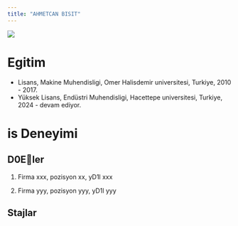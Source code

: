 ```yaml
---
title: "AHMETCAN BISIT"
---
```


![](/assets/images/vesikalik.jpeg){fig-align="center"}

# Egitim

-   Lisans, Makine Muhendisligi, Omer Halisdemir universitesi, Turkiye, 2010 - 2017.
-   Yüksek Lisans, Endüstri Muhendisligi, Hacettepe universitesi, Turkiye, 2024 - devam ediyor.

# is Deneyimi

## D0Eler


1.  Firma xxx, pozisyon xx, yD1l xxx

2.  Firma yyy, pozisyon yyy, yD1l yyy

## Stajlar

